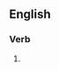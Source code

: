 ==English==

===Verb===
{{head|en|present participle}}

# {{present participle of|thematise|lang=en|nocat=1}}